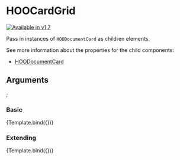 
<Meta title="Components/Cards/Card Grid/HOOCardGrid" component={HOOCardGrid} />

# HOOCardGrid
[![Available in v1.7](https://img.shields.io/badge/💦%20Added%20Version-1.7-blue.svg?style=for-the-badge)](https://github.com/n8design/htwoo/blob/main/REACT-CHANGELOG.md)

Pass in instances of `HOODocumentCard` as children elements.

See more information about the properties for the child components:

- [HOODocumentCard](?path=/docs/molecules-persona-hooavatarpres--basic)

## Arguments

<ArgsTable of={HOOCardGrid} />

  <HOODocumentCard>
    <HOOCardImage imageSource="https://placekitten.com/320/180" imageAlt="Kitten" />
    <HOOCardLocation location="My Location Card" />
    <HOOCardTitle title="My Card Title" />
    <HOOCardFooter
      avatarImage="https://placekitten.com/32/32"
      avatarImageAlt="Kitty"
      avatarImageSize={HOOAvatarSize.Px32}
      name="Mr. Bigglesworth"
      modified="December 31, 2021" />
  </HOODocumentCard>
  <HOODocumentCard>
    <HOOCardImage imageSource="https://placekitten.com/320/180" imageAlt="Kitten" />
    <HOOCardLocation location="My Location Card" />
    <HOOCardTitle title="My Card Title 2" />
    <HOOCardFooter
      avatarImage="https://placekitten.com/32/32"
      avatarImageAlt="Kitty"
      avatarImageSize={HOOAvatarSize.Px32}
      name="Mr. Bigglesworth"
      modified="December 31, 2021" />
  </HOODocumentCard>
  <HOODocumentCard>
    <HOOCardImage imageSource="https://placekitten.com/320/180" imageAlt="Kitten" />
    <HOOCardLocation location="My Location Card" />
    <HOOCardTitle title="My Card Title 3" />
    <HOOCardFooter
      avatarImage="https://placekitten.com/32/32"
      avatarImageAlt="Kitty"
      avatarImageSize={HOOAvatarSize.Px32}
      name="Mr. Bigglesworth"
      modified="December 31, 2021" />
  </HOODocumentCard>
  <HOODocumentCard>
    <HOOCardImage imageSource="https://placekitten.com/320/180" imageAlt="Kitten" />
    <HOOCardLocation location="My Location Card" />
    <HOOCardTitle title="My Card Title 4" />
    <HOOCardFooter
      avatarImage="https://placekitten.com/32/32"
      avatarImageAlt="Kitty"
      avatarImageSize={HOOAvatarSize.Px32}
      name="Mr. Bigglesworth"
      modified="December 31, 2021" />
  </HOODocumentCard>
  <HOODocumentCard>
    <HOOCardImage imageSource="https://placekitten.com/320/180" imageAlt="Kitten" />
    <HOOCardLocation location="My Location Card" />
    <HOOCardTitle title="My Card Title 5" />
    <HOOCardFooter
      avatarImage="https://placekitten.com/32/32"
      avatarImageAlt="Kitty"
      avatarImageSize={HOOAvatarSize.Px32}
      name="Mr. Bigglesworth"
      modified="December 31, 2021" />
  </HOODocumentCard>
</HOOCardGrid>;

### Basic
<Canvas>
  <Story
    name="Basic">
    {Template.bind({})}
  </Story>
</Canvas>

### Extending
<Canvas>
  <Story
    name="Extending"
    args={
      (function () {
        return { rootElementAttributes: { style: { backgroundColor: "mintcream" } } };
      })()
    }>
    {Template.bind({})}
  </Story>
</Canvas>
